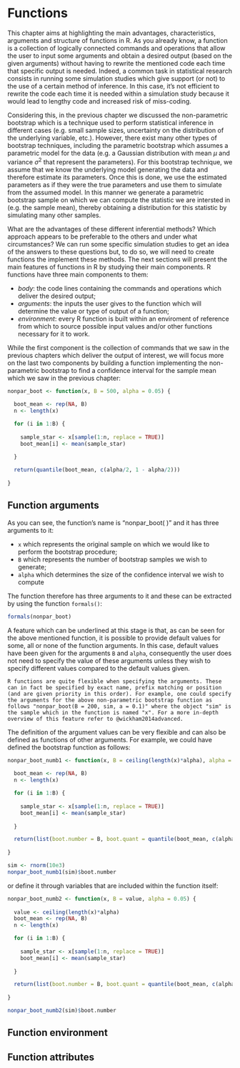 # Functions

This chapter aims at highlighting the main advantages, characteristics, arguments and structure of functions in R. As you already know, a function is a collection of logically connected commands and operations that allow the user to input some arguments and obtain a desired output (based on the given arguments) without having to rewrite the mentioned code each time that specific output is needed. Indeed, a common task in statistical research consists in running some simulation studies which give support (or not) to the use of a certain method of inference. In this case, it's not efficient to rewrite the code each time it is needed within a simulation study because it would lead to lengthy code and increased risk of miss-coding. 

Considering this, in the previous chapter we discussed the non-parametric bootstrap which is a technique used to perform statistical inference in different cases (e.g. small sample sizes, uncertainty on the distribution of the underlying variable, etc.). However, there exist many other types of bootstrap techniques, including the parametric bootstrap which assumes a parametric model for the data (e.g. a Gaussian distribution with mean $\mu$ and variance $\sigma^2$ that represent the parameters). For this bootstrap technique, we assume that we know the underlying model generating the data and therefore estimate its parameters. Once this is done, we use the estimated parameters as if they were the true parameters and use them to simulate from the assumed model. In this manner we generate a parametric bootstrap sample on which we can compute the statistic we are intersted in (e.g. the sample mean), thereby obtaining a distribution for this statistic by simulating many other samples.

What are the advantages of these different inferential methods? Which approach appears to be preferable to the others and under what circumstances? We can run some specific simulation studies to get an idea of the answers to these questions but, to do so, we will need to create functions the implement these methods. The next sections will present the main features of functions in R by studying their main components. R functions have three main components to them:

- *body*: the code lines containing the commands and operations which deliver the desired output;
- *arguments*: the inputs the user gives to the function which will determine the value or type of output of a function;
- *environment*: every R function is built within an enviroment of reference from which to source possible input values and/or other functions necessary for it to work.

While the first component is the collection of commands that we saw in the previous chapters which deliver the output of interest, we will focus more on the last two components by building a function implementing the non-parametric bootstrap to find a confidence interval for the sample mean which we saw in the previous chapter:

```r
nonpar_boot <- function(x, B = 500, alpha = 0.05) {
  
  boot_mean <- rep(NA, B)
  n <- length(x)

  for (i in 1:B) {
    
    sample_star <- x[sample(1:n, replace = TRUE)]
    boot_mean[i] <- mean(sample_star)
    
  }

  return(quantile(boot_mean, c(alpha/2, 1 - alpha/2)))
  
}
```

## Function arguments

As you can see, the function's name is "nonpar_boot( )" and it has three arguments to it:

- `x` which represents the original sample on which we would like to perform the bootstrap procedure;
- `B` which represents the number of bootstrap samples we wish to generate;
- `alpha` which determines the size of the confidence interval we wish to compute

The function therefore has three arguments to it and these can be extracted by using the function `formals()`:

```r
formals(nonpar_boot)
```

A feature which can be underlined at this stage is that, as can be seen for the above mentioned function, it is possible to provide default values for some, all or none of the function arguments. In this case, default values have been given for the arguments `B` and `alpha`, consequently the user does not need to specify the value of these arguments unless they wish to specify different values compared to the default values given.

```block2
R functions are quite flexible when specifying the arguments. These can in fact be specified by exact name, prefix matching or position (and are given priority in this order). For example, one could specify the arguments for the above non-parametric bootstrap function as follows "nonpar_boot(B = 200, sim, a = 0.1)" where the object "sim" is the sample which in the function is named "x". For a more in-depth overview of this feature refer to @wickham2014advanced.
```

The definition of the argument values can be very flexible and can also be defined as functions of other arguments. For example, we could have defined the bootstrap function as follows:

```r
nonpar_boot_numb1 <- function(x, B = ceiling(length(x)*alpha), alpha = 0.05) {
  
  boot_mean <- rep(NA, B)
  n <- length(x)

  for (i in 1:B) {
    
    sample_star <- x[sample(1:n, replace = TRUE)]
    boot_mean[i] <- mean(sample_star)
    
  }

  return(list(boot.number = B, boot.quant = quantile(boot_mean, c(alpha/2, 1 - alpha/2))))
  
}

sim <- rnorm(10e3)
nonpar_boot_numb1(sim)$boot.number
```

or define it through variables that are included within the function itself:

```r
nonpar_boot_numb2 <- function(x, B = value, alpha = 0.05) {
  
  value <- ceiling(length(x)*alpha)
  boot_mean <- rep(NA, B)
  n <- length(x)

  for (i in 1:B) {
    
    sample_star <- x[sample(1:n, replace = TRUE)]
    boot_mean[i] <- mean(sample_star)
    
  }

  return(list(boot.number = B, boot.quant = quantile(boot_mean, c(alpha/2, 1 - alpha/2))))
  
}

nonpar_boot_numb2(sim)$boot.number
```



## Function environment

## Function attributes
